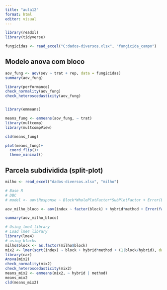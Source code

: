 ```yaml
---
title: "aula12"
format: html
editor: visual
---
```


```r
library(readxl)
library(tidyverse)

fungicidas <- read_excel("C:dados-diversos.xlsx", "fungicida_campo")

```

## Modelo anova com bloco

```r
aov_fung <- aov(sev ~ trat + rep, data = fungicidas)
summary(aov_fung)  
```

```r
library(performance)
check_normality(aov_fung)
check_heteroscedasticity(aov_fung)


library(emmeans)

means_fung <- emmeans(aov_fung, ~ trat)
library(multcomp)
library(multcompView)

cld(means_fung)

plot(means_fung)+
  coord_flip()+
  theme_minimal()
```

## Parcela subdividida (split-plot)

```r
milho <- read_excel("dados-diversos.xlsx", "milho")

# Base R
# DBC
# model <- aov(Response ~ Block*WholePlotFactor*SubPlotFactor + Error(Block/WholePlotFactor/SubPlotFactor), data = mydata)

aov_milho_bloco <- aov(index ~ factor(block) + hybrid*method + Error(factor(block)/hybrid/method), data = milho)

summary(aov_milho_bloco)

```

```r
# Using lme4 library
# Load lme4 library
library(lme4)
# using blocks
milho$block <- as.factor(milho$block)
mix2 <- lmer(sqrt(index) ~ block + hybrid*method + (1|block/hybrid), data = milho)
library(car)
Anova(mix2)
check_normality(mix2)
check_heteroscedasticity(mix2)
means_mix2 <- emmeans(mix2, ~ hybrid | method)
means_mix2
cld(means_mix2)
```
